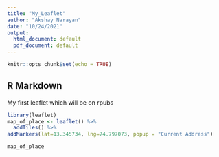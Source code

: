 ---
title: "My_Leaflet"
author: "Akshay Narayan"
date: "10/24/2021"
output:
  html_document: default
  pdf_document: default
---

```{r setup, include=FALSE}
knitr::opts_chunk$set(echo = TRUE)
```

## R Markdown

My first leaflet which will be on rpubs

```{r cars}
library(leaflet)
map_of_place <- leaflet() %>%
  addTiles() %>%
addMarkers(lat=13.345734, lng=74.797073, popup = "Current Address")

map_of_place
```

